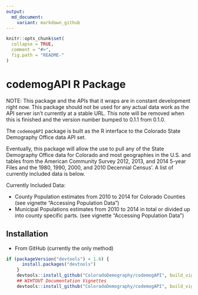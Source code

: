 ```yaml
---
output:
  md_document:
    variant: markdown_github
---
```


<!-- README.md is generated from README.Rmd. Please edit that file -->

```r
knitr::opts_chunk$set(
  collapse = TRUE,
  comment = "#>",
  fig.path = "README-"
)
```

# codemogAPI R Package

NOTE: This package and the APIs that it wraps are in constant development right now.  This package should not be used for any actual data work as the API server isn't currently at a stable URL. This note will be removed when this is finished and the version number bumped to 0.1.1 from 0.1.0.

The `codemogAPI` package is built as the R interface to the Colorado State Demography Office data API set. 

Eventually, this package will allow the use to pull any of the State Demography Office data for Colorado and most geographies in the U.S. and tables from the American Community Survey 2012, 2013, and 2014 5-year Files and the 1980, 1990, 2000, and 2010 Decennial Census'.  A list of currently included data is below.

Currently Included Data:

* County Population estimates from 2010 to 2014 for Colorado Counties (see vignette "Accessing Population Data")
* Municipal Populations estimates from 2010 to 2014 in total or divided up into county specific parts. (see vignette "Accessing Population Data")


## Installation

* From GitHub (currently the only method)

```R
if (packageVersion("devtools") < 1.6) {
      install.packages("devtools")
    }
    devtools::install_github("ColoradoDemography/codemogAPI", build_vignettes = TRUE)
    ## WIHTOUT Documentation Vignettes
    devtools::install_github("ColoradoDemography/codemogAPI", build_vignettes = FALSE)
```


